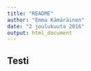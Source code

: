 ```yaml
---
title: "README"
author: "Emma Kämäräinen"
date: "2 joulukuuta 2016"
output: html_document
---
```


## Testi
